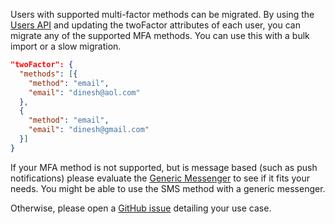 
Users with supported multi-factor methods can be migrated.
By using the [Users API](/docs/apis/users) and updating the <InlineField>twoFactor</InlineField> attributes of each user, you can migrate any of the supported MFA methods.
You can use this with a bulk import or a slow migration.

```json title="twoFactor object when migrating email MFA methods"
"twoFactor": {
  "methods": [{
    "method": "email",
    "email": "dinesh@aol.com"
  }, 
  {
    "method": "email",
    "email": "dinesh@gmail.com"
  }]
}
```

If your MFA method is not supported, but is message based (such as push notifications) please evaluate the [Generic Messenger](/docs/customize/email-and-messages/generic-messenger) to see if it fits your needs.
You might be able to use the SMS method with a generic messenger.

Otherwise, please open a [GitHub issue](http://github.com/fusionauth/fusionauth-issues/issues) detailing your use case.

